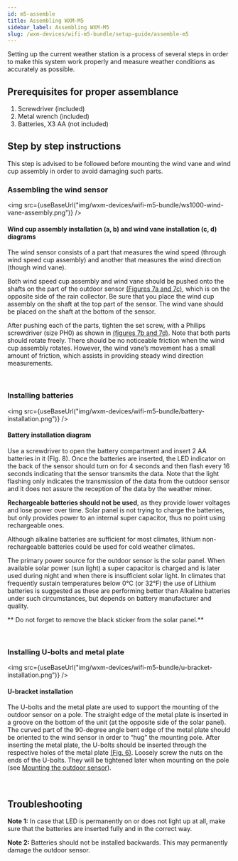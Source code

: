 ```yaml
---
id: m5-assemble
title: Assembling WXM-M5
sidebar_label: Assembling WXM-M5
slug: /wxm-devices/wifi-m5-bundle/setup-guide/assemble-m5
---
```



Setting up the current weather station is a process of several steps in order to make this system work properly
and measure weather conditions as accurately as possible.

## Prerequisites for proper assemblance

1. Screwdriver (included)
1. Metal wrench (included)
1. Batteries, X3 AA (not included)

## Step by step instructions

This step is advised to be followed before mounting the wind vane and wind cup assembly in order to avoid damaging such parts.
<br/>

### Assembling the wind sensor

<img src={useBaseUrl("img/wxm-devices/wifi-m5-bundle/ws1000-wind-vane-assembly.png")} />

#### Wind cup assembly installation (a, b) and wind vane installation (c, d) diagrams

The wind sensor consists of a part that measures the wind speed (through wind speed cup assembly)
and another that measures the wind direction (though wind vane).

Both wind speed cup assembly and wind vane should be pushed onto the shafts on the part of the outdoor sensor [(Figures 7a and 7c)](/wxm-devices/wifi-m5-bundle/setup-weather-station#figure-7),
which is on the opposite side of the rain collector. Be sure that you place the wind cup assembly on the shaft at the top part of the sensor.
The wind vane should be placed on the shaft at the bottom of the sensor.

After pushing each of the parts, tighten the set screw, with a Philips screwdriver (size PH0) as shown in [(figures 7b and 7d)](/wxm-devices/wifi-m5-bundle/setup-weather-station#figure-7).
Note that both parts should rotate freely. There should be no noticeable friction when the wind cup assembly rotates.
However, the wind vane’s movement has a small amount of friction, which assists in providing steady wind direction measurements.

<br/>

### Installing batteries

<img src={useBaseUrl("img/wxm-devices/wifi-m5-bundle/battery-installation.png")} />

#### Battery installation diagram

Use a screwdriver to open the battery compartment and insert 2 AA batteries in it (Fig. 8).
Once the batteries are inserted, the LED indicator on the back of the sensor should turn on for 4 seconds
and then flash every 16 seconds indicating that the sensor transmits the data.
Note that the light flashing only indicates the transmission of the data from the outdoor sensor
and it does not assure the reception of the data by the weather miner.

**Rechargeable batteries should not be used**, as they provide lower voltages and lose power over time.
Solar panel is not trying to charge the batteries, but only provides power to an internal super capacitor,
thus no point using rechargeable ones.

Although alkaline batteries are sufficient for most climates, lithium non-rechargeable batteries could be used for cold weather climates.

The primary power source for the outdoor sensor is the solar panel. When available solar power (sun light) a super capacitor is charged
and is later used during night and when there is insufficient solar light.
In climates that frequently sustain temperatures below 0°C (or 32°F) the use of Lithium batteries is suggested
as these are performing better than Alkaline batteries under such circumstances, but depends on battery manufacturer and quality.

** Do not forget to remove the black sticker from the solar panel.**

<br/>

### Installing U-bolts and metal plate

<img src={useBaseUrl("img/wxm-devices/wifi-m5-bundle/u-bracket-installation.png")} />

#### U-bracket installation

The U-bolts and the metal plate are used to support the mounting of the outdoor sensor on a pole.
The straight edge of the metal plate is inserted in a groove on the bottom of the unit (at the opposite side of the solar panel).
The curved part of the 90-degree angle bent edge of the metal plate should be oriented to the wind sensor in order to “hug” the mounting pole.
After inserting the metal plate, the U-bolts should be inserted through the respective holes of the metal plate [(Fig. 6)](/wxm-devices/wifi-m5-bundle/setup-weather-station#figure-6).
Loosely screw the nuts on the ends of the U-bolts. They will be tightened later when mounting on the pole (see [Mounting the outdoor sensor](/wxm-devices/wifi-m5-bundle/setup-weather-station#mounting-the-outdoor-sensor)).

<br/>

## Troubleshooting

**Note 1:** In case that LED is permanently on or does not light up at all,
make sure that the batteries are inserted fully and in the correct way.

**Note 2:** Batteries should not be installed backwards. This may permanently damage the outdoor sensor.
